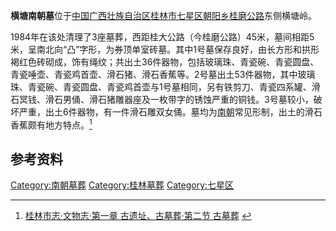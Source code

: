 '''横塘南朝墓'''位于[[中国|中国]][[广西壮族自治区|广西壮族自治区]][[桂林市|桂林市]][[七星区|七星区]][[朝阳乡|朝阳乡]][[桂磨公路|桂磨公路]]东侧横塘岭。

1984年在该处清理了3座墓葬，西距桂大公路（今桂磨公路）45米，墓间相距5米，呈南北向“凸”字形，为券顶单室砖墓。其中1号墓保存良好，由长方形和拱形褐红色砖砌成，饰有绳纹；共出土36件器物，包括玻璃珠、青瓷碗、青瓷圆盘、青瓷唾壶、青瓷鸡首壶、滑石猪、滑石香蕉等。2号墓出土53件器物，其中玻璃珠、青瓷碗、青瓷圆盘、青瓷鸡首壶与1号墓相同，另有铁剪刀、青瓷四系罐、滑石冥钱、滑石男俑、滑石猪雕器座及一枚带字的锈蚀严重的铜钱。3号墓较小，破坏严重，出土6件器物，有一件滑石雕双女俑。墓均为[[南朝|南朝]]常见形制，出土的滑石香蕉颇有地方特点。<ref>[http://www.gxdqw.com/bin/mse.exe?seachword=&K=b&A=10&rec=210&run=13 桂林市志·文物志·第一章 古遗址、古墓葬·第二节 古墓葬] {{webarchive|url=https://web.archive.org/web/20170312073444/http://www.gxdqw.com/bin/mse.exe?seachword=&K=b&A=10&rec=210&run=13 |date=2017-03-12 }}</ref>

==参考资料==
{{reflist}}

[[Category:南朝墓葬|Category:南朝墓葬]]
[[Category:桂林墓葬|Category:桂林墓葬]]
[[Category:七星区|Category:七星区]]